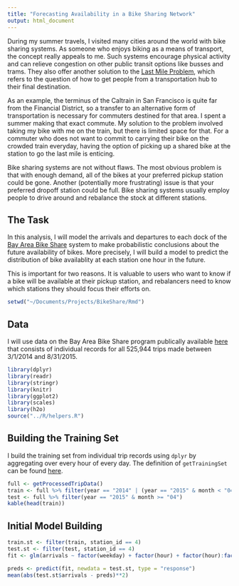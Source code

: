 ```yaml
---
title: "Forecasting Availability in a Bike Sharing Network"
output: html_document
---
```


During my summer travels, I visited many cities around the world with bike sharing systems. As someone who enjoys biking as a means of transport, the concept really appeals to me. Such systems encourage physical activity and can relieve congestion on other public transit options like busses and trams. They also offer another solution to the [Last Mile Problem](http://en.wikipedia.org/wiki/Last_mile_(transportation)), which refers to the question of how to get people from a transportation hub to their final destination.

As an example, the terminus of the Caltrain in San Francisco is quite far from the Financial District, so a transfer to an alternative form of transportation is necessary for commuters destined for that area. I spent a summer making that exact commute. My solution to the problem involved taking my bike with me on the train, but there is limited space for that. For a commuter who does not want to commit to carrying their bike on the crowded train everyday, having the option of picking up a shared bike at the station to go the last mile is enticing.

Bike sharing systems are not without flaws. The most obvious problem is that with enough demand, all of the bikes at your preferred pickup station could be gone. Another (potentially more frustrating) issue is that your preferred dropoff station could be full. Bike sharing systems usually employ people to drive around and rebalance the stock at different stations.

## The Task

In this analysis, I will model the arrivals and departures to each dock of the [Bay Area Bike Share](http://www.bayareabikeshare.com/) system to make probabilistic conclusions about the future availability of bikes. More precisely, I will build a model to predict the distribution of bike availablity at each station one hour in the future.

This is important for two reasons. It is valuable to users who want to know if a bike will be available at their pickup station, and rebalancers need to know which stations they should focus their efforts on.

```r
setwd("~/Documents/Projects/BikeShare/Rmd")
```

## Data

I will use data on the Bay Area Bike Share program publically available [here](http://www.bayareabikeshare.com/open-data) that consists of individual records for all 525,944 trips made between 3/1/2014 and 8/31/2015.

```r
library(dplyr)
library(readr)
library(stringr)
library(knitr)
library(ggplot2)
library(scales)
library(h2o)
source("../R/helpers.R")
```

## Building the Training Set

I build the training set from individual trip records using `dplyr` by aggregating over every hour of every day. The definition of `getTrainingSet` can be found [here](http://github.com/llefebure).

```r
full <- getProcessedTripData()
train <- full %>% filter(year == "2014" | (year == "2015" & month < "04"))
test <- full %>% filter(year == "2015" & month >= "04")
kable(head(train))
```

## Initial Model Building

```r
train.st <- filter(train, station_id == 4)
test.st <- filter(test, station_id == 4)
fit <- glm(arrivals ~ factor(weekday) + factor(hour) + factor(hour):factor(weekday), data = train.st, family = "poisson")

preds <- predict(fit, newdata = test.st, type = "response")
mean(abs(test.st$arrivals - preds)**2)
```